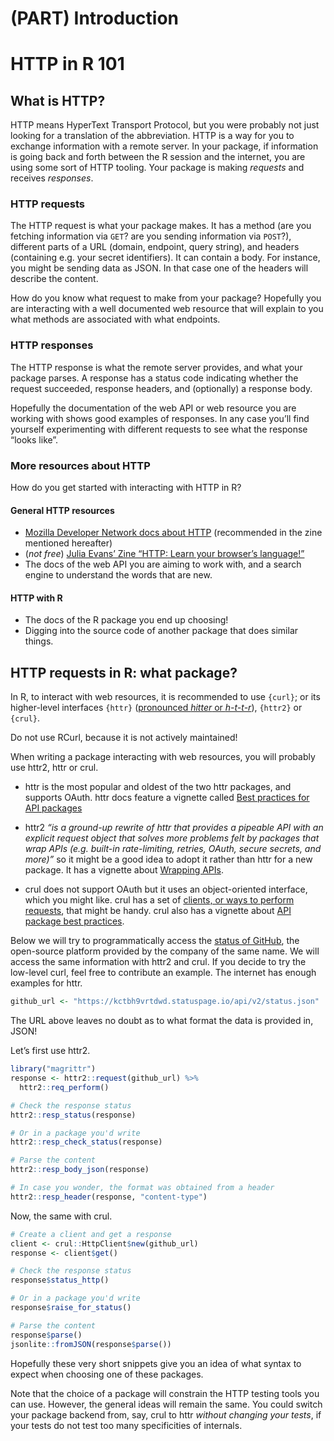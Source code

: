 #  (PART) Introduction {-}

# HTTP in R 101

## What is HTTP?

HTTP means HyperText Transport Protocol, but you were probably not just looking for a translation of the abbreviation.
HTTP is a way for you to exchange information with a remote server.
In your package, if information is going back and forth between the R session and the internet, you are using some sort of HTTP tooling.
Your package is making _requests_ and receives _responses_.

### HTTP requests

The HTTP request is what your package makes.
It has a method (are you fetching information via `GET`? are you sending information via `POST`?), different parts of a URL (domain, endpoint, query string), and headers (containing e.g. your secret identifiers).
It can contain a body. For instance, you might be sending data as JSON. 
In that case one of the headers will describe the content.

How do you know what request to make from your package?
Hopefully you are interacting with a well documented web resource that will explain to you what methods are associated with what endpoints.

### HTTP responses

The HTTP response is what the remote server provides, and what your package parses.
A response has a status code indicating whether the request succeeded, response headers, and (optionally) a response body.

Hopefully the documentation of the web API or web resource you are working with shows good examples of responses.
In any case you'll find yourself experimenting with different requests to see what the response "looks like".

### More resources about HTTP

How do you get started with interacting with HTTP in R?

#### General HTTP resources

* [Mozilla Developer Network docs about HTTP](https://developer.mozilla.org/en-US/docs/Web/HTTP) (recommended in the zine mentioned hereafter)
* (_not free_) [Julia Evans' Zine "HTTP: Learn your browser's language!"](https://wizardzines.com/zines/http/) 
* The docs of the web API you are aiming to work with, and a search engine to understand the words that are new.

#### HTTP with R

* The docs of the R package you end up choosing!
* Digging into the source code of another package that does similar things.


## HTTP requests in R: what package?

In R, to interact with web resources, it is recommended to use `{curl}`; or its higher-level interfaces `{httr}` ([pronounced _hitter_ or _h-t-t-r_](https://community.rstudio.com/t/pronunciations-of-common-r-terms/1810/15)), `{httr2}` or `{crul}`.

Do not use RCurl, because it is not actively maintained!

When writing a package interacting with web resources, you will probably use httr2, httr or crul.

* httr is the most popular and oldest of the two httr packages, and supports OAuth. 
httr docs feature a vignette called [Best practices for API packages](https://httr.r-lib.org/articles/api-packages.html)

* httr2 _"is a ground-up rewrite of httr that provides a pipeable API with an explicit request object that solves more problems felt by packages that wrap APIs (e.g. built-in rate-limiting, retries, OAuth, secure secrets, and more)"_ so it might be a good idea to adopt it rather than httr for a new package. It has a vignette about [Wrapping APIs](https://httr2.r-lib.org/articles/wrapping-apis.html).

* crul does not support OAuth but it uses an object-oriented interface, which you might like.
crul has a set of [clients, or ways to perform requests](https://docs.ropensci.org/crul/articles/choosing-a-client.html), that might be handy. crul also has a vignette about [API package best practices
](https://docs.ropensci.org/crul/articles/best-practices-api-packages.html).

Below we will try to programmatically access the [status of GitHub](https://www.githubstatus.com/api/#status), the open-source platform provided by the company of the same name.
We will access the same information with httr2 and crul.
If you decide to try the low-level curl, feel free to contribute an example.
The internet has enough examples for httr.

```r
github_url <- "https://kctbh9vrtdwd.statuspage.io/api/v2/status.json"
```

The URL above leaves no doubt as to what format the data is provided in, JSON!

Let's first use httr2.

```r
library("magrittr")
response <- httr2::request(github_url) %>%
  httr2::req_perform()

# Check the response status
httr2::resp_status(response)

# Or in a package you'd write
httr2::resp_check_status(response)

# Parse the content
httr2::resp_body_json(response)

# In case you wonder, the format was obtained from a header
httr2::resp_header(response, "content-type")
```

Now, the same with crul.

```r
# Create a client and get a response
client <- crul::HttpClient$new(github_url)
response <- client$get()

# Check the response status
response$status_http()

# Or in a package you'd write
response$raise_for_status()

# Parse the content
response$parse()
jsonlite::fromJSON(response$parse())
```

Hopefully these very short snippets give you an idea of what syntax to expect when choosing one of these packages.

Note that the choice of a package will constrain the HTTP testing tools you can use.
However, the general ideas will remain the same.
You could switch your package backend from, say, crul to httr _without changing your tests_, if your tests do not test too many specificities of internals.